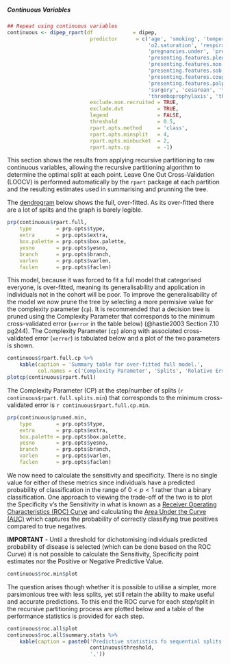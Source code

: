 ##### Continuous Variables

```r
## Repeat using continuous variables
continuous <- dipep_rpart(df             = dipep,
                           predictor      = c('age', 'smoking', 'temperature', 'bp.diastolic', 'bp.systolic',
                                              'o2.saturation', 'respiratory.rate', 'bmi',
                                              'pregnancies.under', 'pregnancies.over', 'prev.preg.problem',
                                              'presenting.features.pleuritic',
                                              'presenting.features.non.pleuritic', 'presenting.features.sob.exertion',
                                              'presenting.features.sob.rest', 'presenting.features.haemoptysis',
                                              'presenting.features.cough', 'presenting.features.syncope',
                                              'presenting.features.palpitations', 'presenting.features.other',
                                              'surgery', 'cesarean', 'thromb.event',
                                              'thromboprophylaxis', 'thrombosis', 'preg.post', 'num.fetus'),
                           exclude.non.recruited = TRUE,
                           exclude.dvt           = TRUE,
                           legend                = FALSE,
                           threshold             = 0.5,
                           rpart.opts.method     = 'class',
                           rpart.opts.minsplit   = 4,
                           rpart.opts.minbucket  = 2,
                           rpart.opts.cp         = -1)

```

This section shows the results from applying recursive partitioning to raw continuous variables, allowing the recursive partitioning algorithm to determine the optimal split at each point.  Leave One Out Cross-Validation (LOOCV) is performed automatically by the `rpart` package at each partition and the resulting estimates used in summarising and prunning the tree.

The [dendrogram](https://en.wikipedia.org/wiki/Dendrogram) below shows the full, over-fitted.  As its over-fitted there are a lot of splits and the graph is barely legible.




```r
prp(continuous$rpart.full,
    type        = prp.opts$type,
    extra       = prp.opts$extra,
    box.palette = prp.opts$box.palette,
    yesno       = prp.opts$yesno,
    branch      = prp.opts$branch,
    varlen      = prp.opts$varlen,
    faclen      = prp.opts$faclen)

```

This model, because it was forced to fit a full model that categorised everyone, is over-fitted, meaning its generalisability and application in individuals not in the cohort will be poor.  To improve the generalisability of the model we now prune the tree by selecting a more permisive value for the complexity parameter (`cp`).  It is recommended that a decision tree is pruned using the Complexity Parameter that corresponds to the minimum cross-validated error (`xerror` in the table below) (@hastie2003 Section 7.10 pg244).  The Complexity Parameter (`cp`) along with associated cross-validated error (`xerror`) is tabulated below and a plot of the two parameters is shown.

```r
continuous$rpart.full.cp %>%
    kable(caption = 'Summary table for over-fitted full model.',
          col.names = c('Complexity Parameter', 'Splits', 'Relative Error', 'Cross-Validated Error', 'Cross-Validated SD')
plotcp(continuous$rpart.full)

```

The Complexity Parameter (CP) at the step/number of splits (`r continuous$rpart.full.splits.min`) that corresponds to the minimum cross-validated error is `r continuous$rpart.full.cp.min`.

```r
prp(continuous$pruned.min,
    type        = prp.opts$type,
    extra       = prp.opts$extra,
    box.palette = prp.opts$box.palette,
    yesno       = prp.opts$yesno,
    branch      = prp.opts$branch,
    varlen      = prp.opts$varlen,
    faclen      = prp.opts$faclen)

```

We now need to calculate the sensitivity and specificity.  There is no single value for either of these metrics since individuals have a predicted probability of classification in the range of $0 < p < 1$ rather than a binary classification.  One approach to viewing the trade-off of the two is to plot the Specificity v's the Sensitivity in what is known as a [Receiver Operating Characteristics (ROC) Curve](https://en.wikipedia.org/wiki/Receiver_operating_characteristic) and calculating the [Area Under the Curve (AUC)](https://en.wikipedia.org/wiki/Receiver_operating_characteristic#Area_under_the_curve) which captures the probability of correctly classifying true positives compared to true negatives.

**IMPORTANT** - Until a threshold for dichotomising individuals predicted probability of disease is selected (which can be done based on the ROC Curve) it is not possible to calculate the Sensitivity, Specificity point estimates nor the Positive or Negative Predictive Value.

```r
continuous$roc.min$plot

```
The question arises though whether it is possible to utilise a simpler, more parsimonious tree with less splits, yet still retain the ability to make useful and accurate predictions.  To this end the ROC curve for each step/split in the recursive partitioning process are plotted below and a table of the performance statistics is provided for each step.

```r
continuous$roc.all$plot
continuous$roc.all$summary.stats %>%
    kable(caption = paste0('Predictive statistics fo sequential splits of Recursive Partitioning using a cut point of p = ',
                           continuous$threshold,
                           ','))

```
